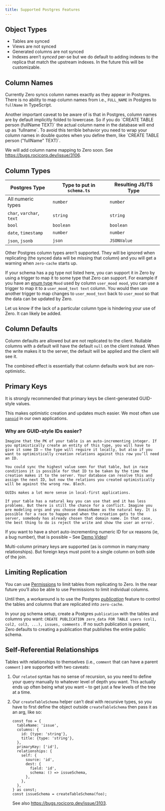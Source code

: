 ```yaml
---
title: Supported Postgres Features
---
```


## Object Types

- Tables are synced
- Views are not synced
- Generated columns are not synced
- Indexes aren’t *synced* per-se but we do default to adding indexes to the replica that match the upstream indexes. In the future this will be customizable.

## Column Names

Currently Zero syncs column names exactly as they appear in Postgres. There is no ability to map column names from i.e., `FULL_NAME` in Postgres to `fullName` in TypeScript.

<Note type="warning">
  <aside>
    Another important caveat to be aware of is that in Postgres, column names are by default implicitly folded to lowercase. So if you do `CREATE TABLE person (fullName TEXT)` the actual column name in the database will end up as `fullname`. To avoid this terrible behavior you need to wrap your column names in double quotes when you define them, like `CREATE TABLE person ("fullName" TEXT)`.
  </aside>
</Note>

We will add column name mapping to Zero soon. See https://bugs.rocicorp.dev/issue/3106.

## Column Types

| Postgres Type | Type to put in `schema.ts` | Resulting JS/TS Type |
| --- | --- | --- |
| All numeric types | `number` | `number` |
| `char`, `varchar`, `text` | `string` | `string` |
| `bool` | `boolean` | `boolean` |
| `date`, `timestamp` | `number` | `number` |
| `json`, `jsonb` | `json` | `JSONValue` |

Other Postgres column types aren’t supported. They will be ignored when replicating (the synced data will be missing that column) and you will get a warning when `zero-cache` starts up.

If your schema has a pg type not listed here, you can support it in Zero by using a trigger to map it to some type that Zero can support. For example if you have an [enum type](https://www.postgresql.org/docs/current/datatype-enum.html#DATATYPE-ENUM) `Mood` used by column `user_mood mood`, you can use a trigger to map it to a `user_mood_text text` column. You would then use another trigger to map changes to `user_mood_text` back to `user_mood` so that the data can be updated by Zero.

Let us know if the lack of a particular column type is hindering your use of Zero. It can likely be added.

## Column Defaults

Column defaults are allowed but are not replicated to the client. Nullable columns with a default will have the default `null` on the client instead. When the write makes it to the server, the default will be applied and the client will see it.

The combined effect is essentially that column defaults work but are non-optimistic.

## Primary Keys

It is strongly recommended that primary keys be client-generated GUID-style values.

This makes optimistic creation and updates much easier. We most often use [`nanoid`](https://github.com/ai/nanoid) in our own applications.

<Note type="note">
  <aside>
    <h3>Why are GUID-style IDs easier?</h3>

    Imagine that the PK of your table is an auto-incrementing integer. If you optimistically create an entity of this type, you will have to give it some ID – the type will require it locally, but also if you want to optimistically creation relations against this row you’ll need an ID.

    You could sync the highest value seen for that table, but in race conditions it is possible for that ID to be taken by the time the creation makes it to the server. Your database can resolve this and assign the next ID, but now the relations you created optimistically will be against the wrong row. Blech.

    GUIDs makes a lot more sense in local-first applications.

    If your table has a natural key you can use that and it has less problems. But there is still the chance for a conflict. Imagine you are modeling orgs and you choose domainName as the natural key. It is possible for a race to happen and when the creation gets to the server, somebody has already chosen that domain name. In that case, the best thing to do is reject the write and show the user an error.
  </aside>
</Note>

If you want to have a short auto-incrementing numeric ID for ux reasons (ie, a bug number), that is possible – See [Demo Video](https://discord.com/channels/830183651022471199/1288232858795769917/1298114323272568852)!

Multi-column primary keys are supported (as is common in many:many relationships). But foreign keys must point to a single column on both side of the join.

## Limiting Replication

You can use [Permissions](/docs/reference/authentication-and-permissions#permissions) to limit tables from replicating to Zero. In the near future you’ll also be able to use Permissions to limit individual columns.

Until then, a workaround is to use the Postgres [*publication*](https://www.postgresql.org/docs/current/sql-createpublication.html) feature to control the tables and columns that are replicated into `zero-cache`.

In your pg schema setup, create a Postgres `publication` with the tables and columns you want: `CREATE PUBLICATION zero_data FOR TABLE users (col1, col2, col3, ...), issues, comments` . If no such publication is present, Zero defaults to creating a publication that publishes the entire public schema.

## Self-Referential Relationships

Tables with relationships to themselves (i.e., `comment` that can have a parent `comment` ) are supported with two caveats:

1. Our `related` syntax has no sense of recursion, so you need to define your query manually to whatever level of depth you want. This actually ends up often being what you want – to get just a few levels of the tree at a time.
2. Our `createTableSchema` helper can’t deal with recursive types, so you have to first define the object outside `createTableSchema` then pass it as an arg, like so:
    
    ```tsx
    const foo = {
      tableName: 'issue',
      columns: {
        id: {type: 'string'},
        title: {type: 'string'},
      },
      primaryKey: ['id'],
      relationships: {
        self: {
          source: 'id',
          dest: {
            field: 'id',
            schema: () => issueSchema,
          },
        },
      },
    } as const;
    const issueSchema = createTableSchema(foo);
    ```
    
    See also https://bugs.rocicorp.dev/issue/3103.